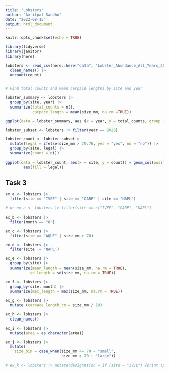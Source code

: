 ```yaml
---
title: "Lobsters"
author: "Amritpal Sandhu"
date: "2022-08-15"
output: html_document
---
```


```r
knitr::opts_chunk$set(echo = TRUE)
```

```r
library(tidyverse)
library(janitor)
library(here)
```


```r
lobsters <- read_csv(here::here("data", "Lobster_Abundance_All_Years_20210412.csv"), na = c("-99999", " ")) |> 
  clean_names() |>
  uncount(count)
  
```

```r
# Find total counts and mean carpace lengths by site and year

lobster_summary <- lobsters |>
  group_by(site, year) |> 
  summarize(total_counts = n(),
            carpace_length = mean(size_mm, na.rm =TRUE))

ggplot(data = lobster_summary, aes (x = year, y = total_counts, group = site)) + geom_point() + labs(x = "Year", y = "Total Count of Lobsters")
```

```r
lobster_subset <- lobsters |> filter(year == 2020)

lobster_count <- lobster_subset|> 
  mutate(legal = ifelse(size_mm > 79.76, yes = "yes", no = "no")) |>
  group_by(site, legal) |>
  summarize(count = n())

ggplot(data = lobster_count, aes(x = site, y = count)) + geom_col(position = "fill", 
        aes(fill = legal)) 
```

## Task 3

```r
ex_a <- lobsters |> 
  filter(site == "IVEE" | site == "CARP" | site == "NAPL")

# or ex_a <- lobsters |> filter(site == c("IVEE", "CARP", "NAPL")

ex_b <- lobsters |>
  filter(month == "8")

ex_c <- lobsters |> 
  filter(site == "AQUE" | size_mm > 70)

ex_d <- lobsters |>
  filter(site != 'NAPL')

ex_e <- lobsters |>
  group_by(site) |> 
  summarize(mean_length = mean(size_mm, na.rm = TRUE),
           sd_length = sd(size_mm, na.rm = TRUE))

ex_f <- lobsters |>
  group_by(site, month) |>
  summarize(max_length = max(size_mm, na.rm = TRUE))
           
ex_g <- lobsters |>
  mutate (carpace_length_cm = size_mm / 10)

ex_h <- lobsters |>
  clean_names()

ex_i <- lobsters |>
  mutate(area = as.character(area))

ex_j <- lobsters |> 
  mutate(
    size_bin = case_when(size_mm <= 70 ~ "small",
                         size_mm > 70 ~ "large"))
 
# ex_k <- lobsters |> mutate(designation = if (site = "IVEE") {print (paste0("MPA"))} else if (site = "NAPL") {print(paste0("MPA"))})
                          

```

